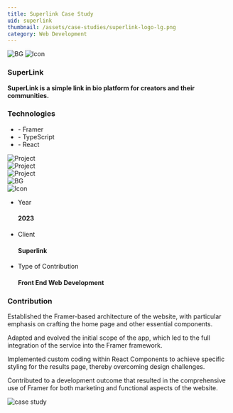 ```yaml
---
title: Superlink Case Study
uid: superlink
thumbnail: /assets/case-studies/superlink-logo-lg.png
category: Web Development
---
```


<PortfolioHeader media="/assets/case-studies/superlink-logo-lg.png" />

<div className="container">
  <div data-aos="zoom-in">
    <div class="d-flex project-infos-wrap shadow-box mb-24">
      <img src="/assets/bg1.png" alt="BG" class="bg-img" />
      <img src="/assets/icons/icon2-2.png" alt="Icon" />
      <div class="project-details-info flex-1">
        <h3>SuperLink</h3>
        <p>
          <b>
            SuperLink is a simple link in bio platform for creators and their communities.
          </b>
        </p>
      </div>
      <div class="project-details-info flex-1">
        <h3>Technologies</h3>
        <ul>
          <li>- Framer</li>
          <li>- TypeScript</li>
          <li>- React</li>
        </ul>
      </div>
    </div>

  </div>
  <div class="project-details-2-img mb-24" data-aos="zoom-in">
    <img src="/assets/case-studies/superlink-banner-1.jpeg" alt="Project" />
  </div>
  <div class="row mb-24">
    <div class="col-md-6" data-aos="zoom-in">
      <div class="project-details-3-img">
        <img
          src="/assets/case-studies/superlink-thumbnail-1.jpeg"
          alt="Project"
        />
      </div>
    </div>
    <div class="col-md-6" data-aos="zoom-in">
      <div class="project-details-3-img">
        <img
          src="/assets/case-studies/superlink-thumbnail-2.jpeg"
          alt="Project"
        />
      </div>
    </div>
  </div>
  <div data-aos="zoom-in">
    <div class="project-about-2 d-flex shadow-box mb-24">
      <img src="/assets/bg1.png" alt="BG" class="bg-img" />
      <div class="left-details">
        <img src="/assets/icons/icon3-2.png" alt="Icon" />
        <ul>
          <li>
            <p>Year</p>
            <h4>2023</h4>
          </li>
          <li>
            <p>Client</p>
            <h4>Superlink</h4>
          </li>
          <li>
            <p>Type of Contribution</p>
            <h4>Front End Web Development</h4>
          </li>
        </ul>
      </div>
      <div class="right-details">
        <h3>Contribution</h3>
        <p>
          Established the Framer-based architecture of the website, with particular emphasis on crafting the home page and other essential components.
        </p>
        <p>
          Adapted and evolved the initial scope of the app, which led to the full integration of the service into the Framer framework.
        </p>
        <p>
          Implemented custom coding within React Components to achieve specific styling for the results page, thereby overcoming design challenges.
        </p>
        <p>
          Contributed to a development outcome that resulted in the comprehensive use of Framer for both marketing and functional aspects of the website.
        </p>
      </div>
    </div>
  </div>
</div>

<div className="project-details-img" data-aos="zoom-in">
  <img src="/assets/case-studies/superlink-banner-2.jpeg" alt="case study" />
</div>

<PortfolioFooter />

